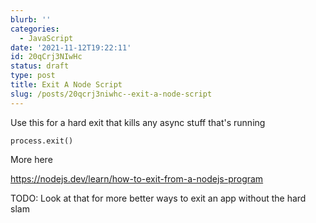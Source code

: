```yaml
---
blurb: ''
categories:
  - JavaScript
date: '2021-11-12T19:22:11'
id: 20qCrj3NIwHc
status: draft
type: post
title: Exit A Node Script
slug: /posts/20qcrj3niwhc--exit-a-node-script
---
```


Use this for a hard exit that kills any async stuff that's running

```
process.exit()
```


More here

https://nodejs.dev/learn/how-to-exit-from-a-nodejs-program

TODO: Look at that for more better ways to exit an app without the hard slam

